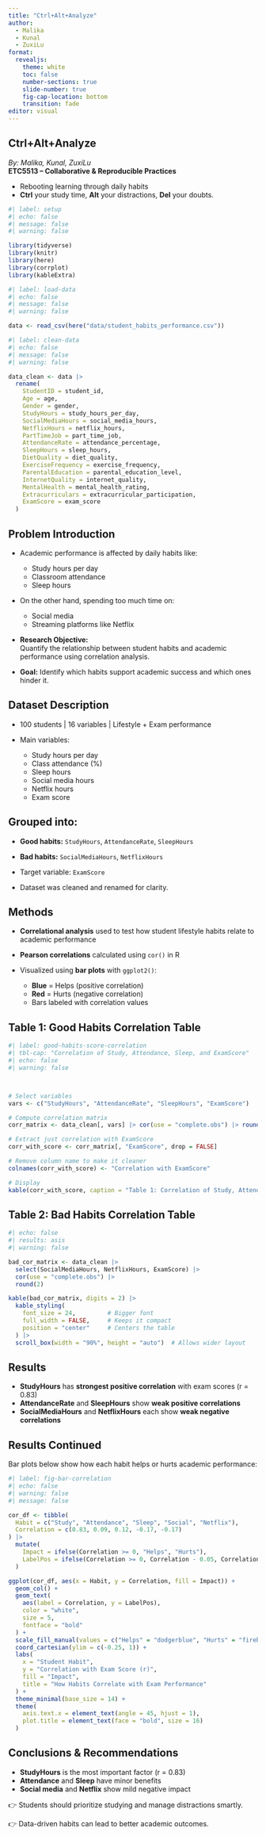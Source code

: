 ```yaml
---
title: "Ctrl+Alt+Analyze"
author: 
  - Malika
  - Kunal
  - ZuxiLu
format: 
  revealjs:
    theme: white 
    toc: false
    number-sections: true
    slide-number: true
    fig-cap-location: bottom
    transition: fade 
editor: visual
---
```


## Ctrl+Alt+Analyze

*By: Malika, Kunal, ZuxiLu*\
**ETC5513 – Collaborative & Reproducible Practices**

-   Rebooting learning through daily habits\
-   **Ctrl** your study time, **Alt** your distractions, **Del** your doubts.

```r
#| label: setup
#| echo: false
#| message: false
#| warning: false

library(tidyverse)
library(knitr)
library(here)
library(corrplot)
library(kableExtra)
```

```r
#| label: load-data
#| echo: false
#| message: false
#| warning: false

data <- read_csv(here("data/student_habits_performance.csv"))
```

```r
#| label: clean-data
#| echo: false
#| message: false
#| warning: false

data_clean <- data |>
  rename(
    StudentID = student_id,
    Age = age,
    Gender = gender,
    StudyHours = study_hours_per_day,
    SocialMediaHours = social_media_hours,
    NetflixHours = netflix_hours,
    PartTimeJob = part_time_job,
    AttendanceRate = attendance_percentage,
    SleepHours = sleep_hours,
    DietQuality = diet_quality,
    ExerciseFrequency = exercise_frequency,
    ParentalEducation = parental_education_level,
    InternetQuality = internet_quality,
    MentalHealth = mental_health_rating,
    Extracurriculars = extracurricular_participation,
    ExamScore = exam_score
  )
```

## Problem Introduction

-   Academic performance is affected by daily habits like:

    -   Study hours per day
    -   Classroom attendance
    -   Sleep hours

-   On the other hand, spending too much time on:

    -   Social media
    -   Streaming platforms like Netflix

-   **Research Objective:**\
    Quantify the relationship between student habits and academic performance using correlation analysis.

-   **Goal:** Identify which habits support academic success and which ones hinder it.

## Dataset Description

-   100 students \| 16 variables \| Lifestyle + Exam performance

-   Main variables:

    -   Study hours per day
    -   Class attendance (%)
    -   Sleep hours
    -   Social media hours
    -   Netflix hours
    -   Exam score

## Grouped into:

-   **Good habits:** `StudyHours`, `AttendanceRate`, `SleepHours`

-   **Bad habits:** `SocialMediaHours`, `NetflixHours`

-   Target variable: `ExamScore`

-   Dataset was cleaned and renamed for clarity.

## Methods

-   **Correlational analysis** used to test how student lifestyle habits relate to academic performance

-   **Pearson correlations** calculated using `cor()` in R\

-   Visualized using **bar plots** with `ggplot2()`:

    -   **Blue** = Helps (positive correlation)\
    -   **Red** = Hurts (negative correlation)\
    -   Bars labeled with correlation values

## Table 1: Good Habits Correlation Table

```r
#| label: good-habits-score-correlation
#| tbl-cap: "Correlation of Study, Attendance, Sleep, and ExamScore"
#| echo: false
#| warning: false



# Select variables
vars <- c("StudyHours", "AttendanceRate", "SleepHours", "ExamScore")

# Compute correlation matrix
corr_matrix <- data_clean[, vars] |> cor(use = "complete.obs") |> round(2)

# Extract just correlation with ExamScore
corr_with_score <- corr_matrix[, "ExamScore", drop = FALSE]

# Remove column name to make it cleaner
colnames(corr_with_score) <- "Correlation with ExamScore"

# Display
kable(corr_with_score, caption = "Table 1: Correlation of Study, Attendance, Sleep, and ExamScore")
```

## Table 2: Bad Habits Correlation Table

```r
#| echo: false
#| results: asis
#| warning: false

bad_cor_matrix <- data_clean |>
  select(SocialMediaHours, NetflixHours, ExamScore) |>
  cor(use = "complete.obs") |>
  round(2)

kable(bad_cor_matrix, digits = 2) |>
  kable_styling(
    font_size = 24,         # Bigger font
    full_width = FALSE,     # Keeps it compact
    position = "center"     # Centers the table
  ) |>
  scroll_box(width = "90%", height = "auto")  # Allows wider layout
```

## Results

-   **StudyHours** has **strongest positive correlation** with exam scores (r = 0.83)
-   **AttendanceRate** and **SleepHours** show **weak positive correlations**
-   **SocialMediaHours** and **NetflixHours** each show **weak negative correlations**

## Results Continued

Bar plots below show how each habit helps or hurts academic performance:

```r
#| label: fig-bar-correlation
#| echo: false
#| warning: false
#| message: false

cor_df <- tibble(
  Habit = c("Study", "Attendance", "Sleep", "Social", "Netflix"),
  Correlation = c(0.83, 0.09, 0.12, -0.17, -0.17)
) |>
  mutate(
    Impact = ifelse(Correlation >= 0, "Helps", "Hurts"),
    LabelPos = ifelse(Correlation >= 0, Correlation - 0.05, Correlation + 0.05)
  )

ggplot(cor_df, aes(x = Habit, y = Correlation, fill = Impact)) +
  geom_col() +
  geom_text(
    aes(label = Correlation, y = LabelPos),
    color = "white",
    size = 5,
    fontface = "bold"
  ) +
  scale_fill_manual(values = c("Helps" = "dodgerblue", "Hurts" = "firebrick")) +
  coord_cartesian(ylim = c(-0.25, 1)) +
  labs(
    x = "Student Habit",
    y = "Correlation with Exam Score (r)",
    fill = "Impact",
    title = "How Habits Correlate with Exam Performance"
  ) +
  theme_minimal(base_size = 14) +
  theme(
    axis.text.x = element_text(angle = 45, hjust = 1),
    plot.title = element_text(face = "bold", size = 16)
  )
```

## Conclusions & Recommendations

-   **StudyHours** is the most important factor (r = 0.83)
-   **Attendance** and **Sleep** have minor benefits
-   **Social media** and **Netflix** show mild negative impact

👉 Students should prioritize studying and manage distractions smartly.

👉 Data-driven habits can lead to better academic outcomes.
